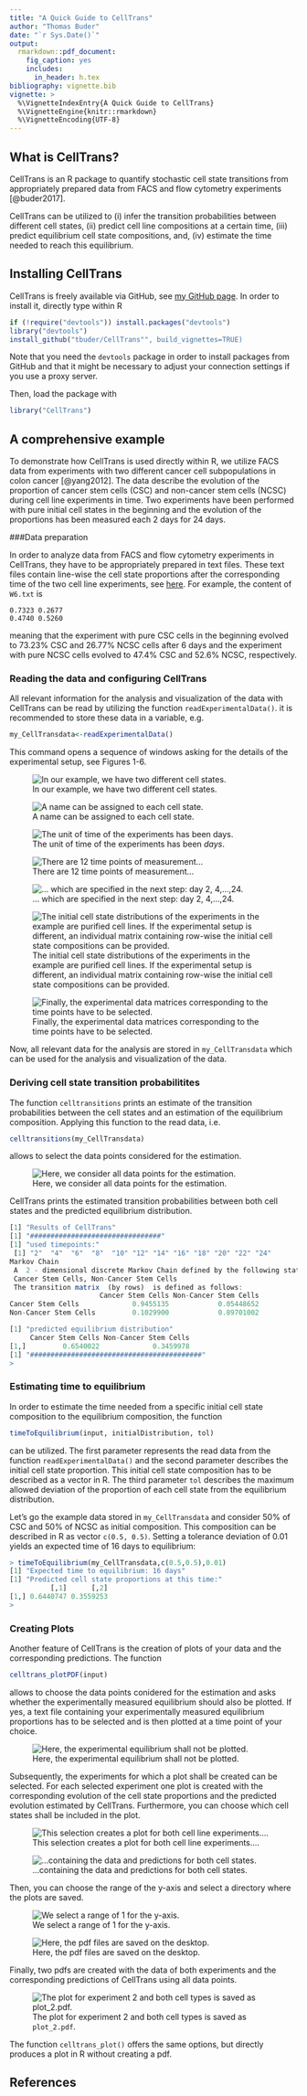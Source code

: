 ```yaml
---
title: "A Quick Guide to CellTrans"
author: "Thomas Buder"
date: "`r Sys.Date()`"
output:
  rmarkdown::pdf_document:
    fig_caption: yes        
    includes:  
      in_header: h.tex
bibliography: vignette.bib
vignette: >
  %\VignetteIndexEntry{A Quick Guide to CellTrans}
  %\VignetteEngine{knitr::rmarkdown}
  %\VignetteEncoding{UTF-8}
---
```


## What is CellTrans?
CellTrans is an R package to quantify stochastic cell state transitions from appropriately prepared data from FACS and flow cytometry experiments [@buder2017].


CellTrans can be utilized to (i) infer the transition probabilities between different cell states, (ii) predict cell line compositions at a certain time, (iii) predict equilibrium cell state compositions, and, (iv) estimate the time needed to reach this equilibrium.  

## Installing CellTrans

CellTrans is freely available  via GitHub, see [my GitHub page](http://github.com/tbuder/CellTrans). In order to install it, directly type within R

```r
if (!require("devtools")) install.packages("devtools")
library("devtools")
install_github("tbuder/CellTrans"", build_vignettes=TRUE)
```
Note that you need the `devtools` package in order to install packages from GitHub and that it might be necessary to adjust your connection settings if you use a proxy server.

Then, load the package with

```r
library("CellTrans")
```

## A comprehensive example

To demonstrate how CellTrans is used directly within R, we utilize FACS data from experiments with two different cancer cell subpopulations in colon cancer [@yang2012]. The data describe the evolution of the proportion of cancer stem cells (CSC) and non-cancer stem cells (NCSC) during cell line experiments in time. Two experiments have been performed with pure initial cell states in the beginning and the evolution of the proportions has been measured each 2 days for 24 days. 

###Data preparation

In order to analyze data from FACS and flow cytometry experiments in CellTrans, they have to be appropriately prepared in text files. 
These text files contain line-wise the cell state proportions after the corresponding time of the two cell line experiments, see [here](https://github.com/tbuder/CellTrans/tree/master/case_studies/SW620). For example, the content of `W6.txt` is

```
0.7323 0.2677
0.4740 0.5260
```
meaning that the experiment with pure CSC cells in the beginning evolved to 73.23% CSC and 26.77% NCSC cells after 6 days and the experiment with pure NCSC cells evolved to 47.4% CSC and 52.6% NCSC, respectively.

### Reading the data and configuring CellTrans
All relevant information for the analysis and visualization of the data with CellTrans can be read by utilizing the function `readExperimentalData()`. it is recommended to store these data in a variable, e.g.

```r
my_CellTransdata<-readExperimentalData()
```

This command opens a sequence of windows asking for the details of the experimental setup, see Figures 1-6.


![In our example, we have two different cell states.](C:\Users\Thomas\Dropbox\TU\R\CellTrans\inst\doc\images\cell_states.png)


![A name can be assigned to each cell state.](C:\Users\Thomas\Dropbox\TU\R\CellTrans\inst\doc\images\cell_name.png)


![The unit of time of the experiments has been *days*.](C:\Users\Thomas\Dropbox\TU\R\CellTrans\inst\doc\images\time_step.png)


![There are 12 time points of measurement...](C:\Users\Thomas\Dropbox\TU\R\CellTrans\inst\doc\images\number_time.png)



![... which are specified in the next step: day 2, 4,...,24.](C:\Users\Thomas\Dropbox\TU\R\CellTrans\inst\doc\images\timepoints.png)

![The initial cell state distributions of the experiments in the example are purified cell lines. If the experimental setup is different, an individual matrix containing row-wise the initial cell state compositions can be provided. ](C:\Users\Thomas\Dropbox\TU\R\CellTrans\inst\doc\images\initial_matrix.png)




![Finally, the experimental data matrices corresponding to the time points have to be selected.](C:\Users\Thomas\Dropbox\TU\R\CellTrans\inst\doc\images\select_files.png)


Now, all relevant data for the analysis are stored in `my_CellTransdata` which can be used for the analysis and visualization of the data.


### Deriving cell state transition probabilitites

The function `celltransitions` prints an estimate of the transition probabilities between the cell states and an estimation of the equilibrium composition. Applying this function to the read data, i.e.

```r
celltransitions(my_CellTransdata)
```
allows to select the data points considered for the estimation.


![Here, we consider all data points for the estimation.](C:\Users\Thomas\Dropbox\TU\R\CellTrans\inst\doc\images\select_timepoints.png)

CellTrans prints the estimated transition probabilities between both cell states and the predicted equilibrium distribution.

```r
[1] "Results of CellTrans"
[1] "################################"
[1] "used timepoints:"
 [1] "2"  "4"  "6"  "8"  "10" "12" "14" "16" "18" "20" "22" "24"
Markov Chain 
 A  2 - dimensional discrete Markov Chain defined by the following states: 
 Cancer Stem Cells, Non-Cancer Stem Cells 
 The transition matrix  (by rows)  is defined as follows: 
                      Cancer Stem Cells Non-Cancer Stem Cells
Cancer Stem Cells             0.9455135            0.05448652
Non-Cancer Stem Cells         0.1029900            0.89701002

[1] "predicted equilibrium distribution"
     Cancer Stem Cells Non-Cancer Stem Cells
[1,]         0.6540022             0.3459978
[1] "##########################################"
> 
```

### Estimating time to equilibrium

In order to estimate the time needed from a specific initial cell state composition to the equilibrium composition, the function 
```r
timeToEquilibrium(input, initialDistribution, tol)
```
can be utilized. The first parameter represents the read data from the function `readExperimentalData()` and the second parameter describes the initial cell state proportion. This initial cell state composition has to be described as a vector in R. The third parameter `tol` describes the maximum allowed deviation of the proportion of each cell state from the equilibrium distribution.  

Let's go the example data stored in `my_CellTransdata` and consider 50% of CSC and 50% of NCSC as initial composition. This composition can be described in R as vector `c(0.5, 0.5)`. Setting a tolerance deviation of 0.01 yields an expected time of 16 days to equilibrium:

```r
> timeToEquilibrium(my_CellTransdata,c(0.5,0.5),0.01)
[1] "Expected time to equilibrium: 16 days"
[1] "Predicted cell state proportions at this time:"
          [,1]      [,2]
[1,] 0.6440747 0.3559253
> 
```

### Creating Plots
Another feature of CellTrans is the creation of plots of your data and the corresponding predictions. The function
```r
celltrans_plotPDF(input)
```
allows to choose the data points conidered for the estimation and asks whether the experimentally measured equilibrium should also be plotted. If yes, a text file containing your experimentally measured equilibrium proportions has to be selected and is then plotted at a time point of your choice.

![Here, the experimental equilibrium shall not be plotted.](C:\Users\Thomas\Dropbox\TU\R\CellTrans\inst\doc\images\plot_equi.png)

Subsequently, the experiments for which a plot shall be created can be selected. For each selected experiment one plot is created with the corresponding evolution of the cell state proportions and the predicted evolution estimated by CellTrans. Furthermore, you can choose which cell states shall be included in the plot.

![This selection creates a plot for both cell line experiments....](C:\Users\Thomas\Dropbox\TU\R\CellTrans\inst\doc\images\exp_to_plot.png)

![...containing the data and predictions for both cell states.](C:\Users\Thomas\Dropbox\TU\R\CellTrans\inst\doc\images\states_to_plot.png)

Then, you can choose the range of the y-axis and select a directory where the plots are saved. 

![We select a range of 1 for the y-axis.](C:\Users\Thomas\Dropbox\TU\R\CellTrans\inst\doc\images\range_y.png)  

![Here, the pdf files are saved on the desktop.](C:\Users\Thomas\Dropbox\TU\R\CellTrans\inst\doc\images\choose_dir.png)  

Finally, two pdfs are created with the data of both experiments and the corresponding predictions of CellTrans using all data points.

![The plot for experiment 2 and both cell types is saved as `plot_2.pdf`.](C:\Users\Thomas\Dropbox\TU\R\CellTrans\inst\doc\images\Plot_1.png)  

  
The function `celltrans_plot()` offers the same options, but directly produces a plot in R without creating a pdf.

## References
